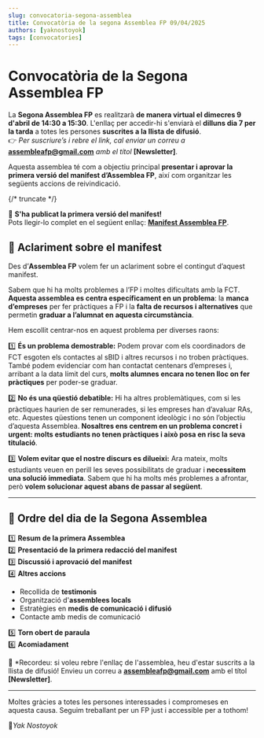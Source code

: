 ```yaml
---
slug: convocatoria-segona-assemblea
title: Convocatòria de la segona Assemblea FP 09/04/2025
authors: [yaknostoyok]
tags: [convocatories]
---
```


# Convocatòria de la Segona Assemblea FP

La **Segona Assemblea FP** es realitzarà **de manera virtual el dimecres 9 d'abril de 14:30 a 15:30**. L'enllaç per accedir-hi s'enviarà el **dilluns dia 7 per la tarda** a totes les persones **suscrites a la llista de difusió**.  
👉 *Per suscriure’s i rebre el link, cal enviar un correu a* **assembleafp@gmail.com** *amb el títol* **[Newsletter]**.

Aquesta assemblea té com a objectiu principal **presentar i aprovar la primera versió del manifest d’Assemblea FP**, així com organitzar les següents accions de reivindicació.

{/* truncate */}

📢 **S'ha publicat la primera versió del manifest!**  
Pots llegir-lo complet en el següent enllaç: **[Manifest Assemblea FP](https://assembleafp.github.io/accionsfp/docs/intro)**.

## 📌 Aclariment sobre el manifest

Des d’**Assemblea FP** volem fer un aclariment sobre el contingut d’aquest manifest.

Sabem que hi ha molts problemes a l’FP i moltes dificultats amb la FCT. **Aquesta assemblea es centra específicament en un problema**: la **manca d’empreses** per fer pràctiques a FP i la **falta de recursos i alternatives** que permetin **graduar a l’alumnat en aquesta circumstància**.

Hem escollit centrar-nos en aquest problema per diverses raons:

1️⃣ **És un problema demostrable:** Podem provar com els coordinadors de FCT esgoten els contactes al sBID i altres recursos i no troben pràctiques. També podem evidenciar com han contactat centenars d’empreses i, arribant a la data límit del curs, **molts alumnes encara no tenen lloc on fer pràctiques** per poder-se graduar.

2️⃣ **No és una qüestió debatible:** Hi ha altres problemàtiques, com si les pràctiques haurien de ser remunerades, si les empreses han d’avaluar RAs, etc. Aquestes qüestions tenen un component ideològic i no són l’objectiu d’aquesta Assemblea. **Nosaltres ens centrem en un problema concret i urgent: molts estudiants no tenen pràctiques i això posa en risc la seva titulació**.

3️⃣ **Volem evitar que el nostre discurs es dilueixi:** Ara mateix, molts estudiants veuen en perill les seves possibilitats de graduar i **necessitem una solució immediata**. Sabem que hi ha molts més problemes a afrontar, però **volem solucionar aquest abans de passar al següent**.

---

## 📑 Ordre del dia de la Segona Assemblea

1️⃣ **Resum de la primera Assemblea**  
2️⃣ **Presentació de la primera redacció del manifest**  
3️⃣ **Discussió i aprovació del manifest**  
4️⃣ **Altres accions**  
   - Recollida de **testimonis**   
   - Organització d'**assemblees locals**  
   - Estratègies en **medis de comunicació i difusió** 
   - Contacte amb medis de comunicació 

5️⃣ **Torn obert de paraula**  
6️⃣ **Acomiadament**

📢 *Recordeu: si voleu rebre l'enllaç de l'assemblea, heu d'estar suscrits a la llista de difusió! Envieu un correu a **assembleafp@gmail.com** amb el títol **[Newsletter]**.

---

Moltes gràcies a totes les persones interessades i compromeses en aquesta causa. Seguim treballant per un FP just i accessible per a tothom!

🐂*Yak Nostoyok* 
